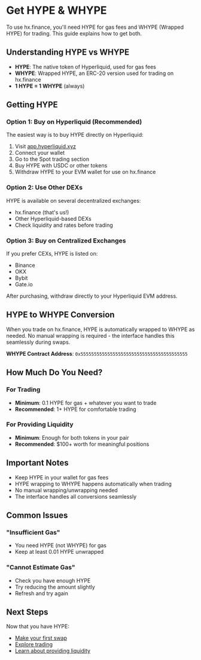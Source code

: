 # Get HYPE & WHYPE

To use hx.finance, you'll need HYPE for gas fees and WHYPE (Wrapped HYPE) for trading. This guide explains how to get both.

## Understanding HYPE vs WHYPE

- **HYPE**: The native token of Hyperliquid, used for gas fees
- **WHYPE**: Wrapped HYPE, an ERC-20 version used for trading on hx.finance
- **1 HYPE = 1 WHYPE** (always)

## Getting HYPE

### Option 1: Buy on Hyperliquid (Recommended)

The easiest way is to buy HYPE directly on Hyperliquid:

1. Visit [app.hyperliquid.xyz](https://app.hyperliquid.xyz)
2. Connect your wallet
3. Go to the Spot trading section
4. Buy HYPE with USDC or other tokens
5. Withdraw HYPE to your EVM wallet for use on hx.finance

### Option 2: Use Other DEXs

HYPE is available on several decentralized exchanges:
- hx.finance (that's us!)
- Other Hyperliquid-based DEXs
- Check liquidity and rates before trading

### Option 3: Buy on Centralized Exchanges

If you prefer CEXs, HYPE is listed on:
- Binance
- OKX
- Bybit
- Gate.io

After purchasing, withdraw directly to your Hyperliquid EVM address.


## HYPE to WHYPE Conversion

When you trade on hx.finance, HYPE is automatically wrapped to WHYPE as needed. No manual wrapping is required - the interface handles this seamlessly during swaps.

**WHYPE Contract Address**: `0x5555555555555555555555555555555555555555`

## How Much Do You Need?

### For Trading
- **Minimum**: 0.1 HYPE for gas + whatever you want to trade
- **Recommended**: 1+ HYPE for comfortable trading

### For Providing Liquidity
- **Minimum**: Enough for both tokens in your pair
- **Recommended**: $100+ worth for meaningful positions

## Important Notes

- Keep HYPE in your wallet for gas fees
- HYPE wrapping to WHYPE happens automatically when trading
- No manual wrapping/unwrapping needed
- The interface handles all conversions seamlessly

## Common Issues

### "Insufficient Gas"
- You need HYPE (not WHYPE) for gas
- Keep at least 0.01 HYPE unwrapped

### "Cannot Estimate Gas"
- Check you have enough HYPE
- Try reducing the amount slightly
- Refresh and try again


## Next Steps

Now that you have HYPE:
- [Make your first swap](/getting-started/first-swap)
- [Explore trading](/trading/how-to-swap)
- [Learn about providing liquidity](/liquidity/becoming-lp)
